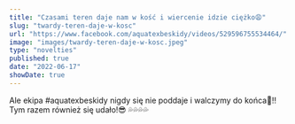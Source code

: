 ```yaml
---
title: "Czasami teren daje nam w kość i wiercenie idzie ciężko😩"
slug: "twardy-teren-daje-w-kosc"
url: "https://www.facebook.com/aquatexbeskidy/videos/529596755534464/"
image: "images/twardy-teren-daje-w-kosc.jpeg"
type: "novelties"
published: true
date: "2022-06-17"
showDate: true
---
```


Ale ekipa  #aquatexbeskidy nigdy się nie poddaje i walczymy do końca💪‼️ Tym razem również się udało!😎 💦💦💦💦
